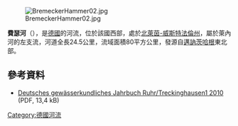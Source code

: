 {{Onesource|time=2020-08-13T04:41:39+00:00}}
{{Coord|51|15|5.7|N|7|46|7.5|E|display=title}}
[[Image:BremeckerHammer02.jpg|right]]

'''費瑟河'''（{{lang-de|Verse}}），是[[德國|德國]]的河流，位於該國西部，處於[[北萊茵-威斯特法倫州|北萊茵-威斯特法倫州]]，屬於萊內河的左支流，河道全長24.5公里，流域面積80平方公里，發源自[[邁訥茨哈根|邁訥茨哈根]]東北部。

==參考資料==
* [http://www.talsperrenleitzentrale-ruhr.de/daten/internet/dokumente/dgj/q/dgj_2766831000100_q.pdf Deutsches gewässerkundliches Jahrbuch Ruhr/Treckinghausen1 2010] {{Wayback|url=http://www.talsperrenleitzentrale-ruhr.de/daten/internet/dokumente/dgj/q/dgj_2766831000100_q.pdf |date=20160423214832 }} (PDF, 13,4 kB)

{{Germany-geo-stub}}
[[Category:德國河流|Category:德國河流]]
